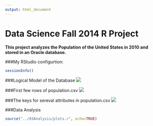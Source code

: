 ```yaml
---
output: html_document
---
```

Data Science Fall 2014 R Project
===
**This project analyzes the Population of the United States in 2010 and stored in an Oracle database.**

###My RStudio configurtion:
```r
sessionInfo()
```

###Logical Model of the Database
![](./PopulationLogical.png) 

###First few rows of population.csv
![](./SamplePopulation.png) 


###The keys for sereval attributes in population.csv
![](./keys.png)


###Data Analysis

```r
source("../03Analysis/plots.r", echo=TRUE)
```




